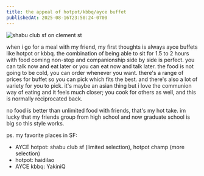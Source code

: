 ```yaml
---
title: the appeal of hotpot/kbbq/ayce buffet
publishedAt: 2025-08-16T23:50:24-0700
---
```


<Image src="/images/shabuclub.png" alt="shabu club sf on clement st" />

when i go for a meal with my friend, my first thoughts is always ayce buffets like hotpot or kbbq. the combination of being able to sit for 1.5 to 2 hours with food coming non-stop and companionship side by side is perfect.
you can talk now and eat later or you can eat now and talk later. the food is not going to be cold, you can order whenever you want. there's a range of prices for buffet so you can pick which fits the best. and there's also a lot of variety for you to pick.
it's maybe an asian thing but i love the communion way of eating and it feels much closer; you cook for others as well, and this is normally reciprocated back.

no food is better than unlimited food with friends, that's my hot take. im lucky that my friends group from high school and now graduate school is big so this style works.

ps. my favorite places in SF:

- AYCE hotpot: shabu club sf (limited selection), hotpot champ (more selection)
- hotpot: haidilao
- AYCE kbbq: YakiniQ
